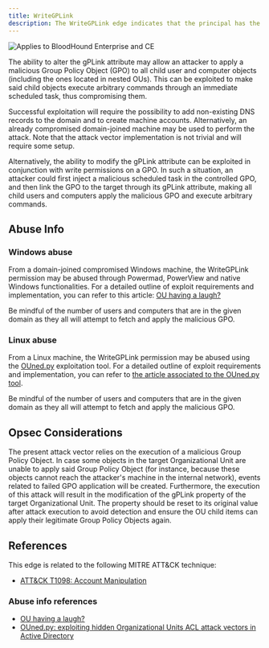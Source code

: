 ---
title: WriteGPLink
description: The WriteGPLink edge indicates that the principal has the permissions to modify the gPLink attribute of the targeted OU/domain node.
---

<img noZoom src="/assets/enterprise-AND-community-edition-pill-tag.svg" alt="Applies to BloodHound Enterprise and CE"/>

The ability to alter the gPLink attribute may allow an attacker to apply a malicious Group Policy Object (GPO) to all child user and computer objects (including the ones located in nested OUs). This can be exploited to make said child objects execute arbitrary commands through an immediate scheduled task, thus compromising them.

Successful exploitation will require the possibility to add non-existing DNS records to the domain and to create machine accounts. Alternatively, an already compromised domain-joined machine may be used to perform the attack. Note that the attack vector implementation is not trivial and will require some setup.

Alternatively, the ability to modify the gPLink attribute can be exploited in conjunction with write permissions on a GPO. In such a situation, an attacker could first inject a malicious scheduled task in the controlled GPO, and then link the GPO to the target through its gPLink attribute, making all child users and computers apply the malicious GPO and execute arbitrary commands.

Abuse Info
----------

### Windows abuse

From a domain-joined compromised Windows machine, the WriteGPLink permission may be abused through Powermad, PowerView and native Windows functionalities. For a detailed outline of exploit requirements and implementation, you can refer to this article: [OU having a laugh?](https://labs.withsecure.com/publications/ou-having-a-laugh)

Be mindful of the number of users and computers that are in the given domain as they all will attempt to fetch and apply the malicious GPO.

### Linux abuse

From a Linux machine, the WriteGPLink permission may be abused using the [OUned.py](https://github.com/synacktiv/OUned) exploitation tool. For a detailed outline of exploit requirements and implementation, you can refer to [the article associated to the OUned.py tool](https://www.synacktiv.com/publications/ounedpy-exploiting-hidden-organizational-units-acl-attack-vectors-in-active-directory).

Be mindful of the number of users and computers that are in the given domain as they all will attempt to fetch and apply the malicious GPO.

Opsec Considerations
--------------------

The present attack vector relies on the execution of a malicious Group Policy Object. In case some objects in the target Organizational Unit are unable to apply said Group Policy Object (for instance, because these objects cannot reach the attacker's machine in the internal network), events related to failed GPO application will be created. Furthermore, the execution of this attack will result in the modification of the gPLink property of the target Organizational Unit. The property should be reset to its original value after attack execution to avoid detection and ensure the OU child items can apply their legitimate Group Policy Objects again.

References
----------

This edge is related to the following MITRE ATT&CK technique:

* [ATT&CK T1098: Account Manipulation](https://attack.mitre.org/techniques/T1098/)

### Abuse info references

* [OU having a laugh?](https://labs.withsecure.com/publications/ou-having-a-laugh)
* [OUned.py: exploiting hidden Organizational Units ACL attack vectors in Active Directory](https://www.synacktiv.com/publications/ounedpy-exploiting-hidden-organizational-units-acl-attack-vectors-in-active-directory)
